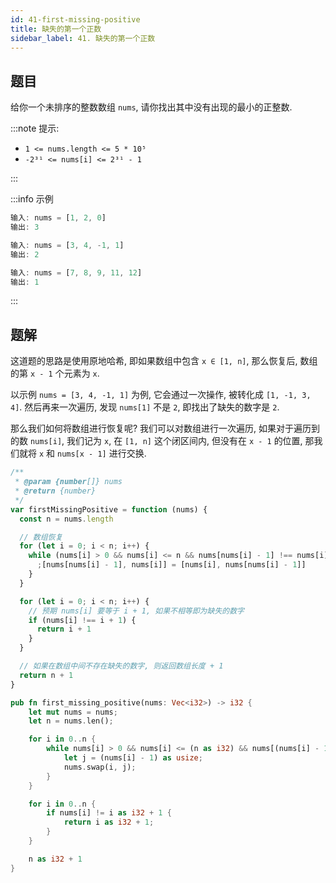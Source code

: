 ```yaml
---
id: 41-first-missing-positive
title: 缺失的第一个正数
sidebar_label: 41. 缺失的第一个正数
---
```


## 题目

给你一个未排序的整数数组 `nums`, 请你找出其中没有出现的最小的正整数.

:::note 提示:

- `1 <= nums.length <= 5 * 10⁵`
- `-2³¹ <= nums[i] <= 2³¹ - 1`

:::

:::info 示例

```ts
输入: nums = [1, 2, 0]
输出: 3
```

```ts
输入: nums = [3, 4, -1, 1]
输出: 2
```

```ts
输入: nums = [7, 8, 9, 11, 12]
输出: 1
```

:::

## 题解

这道题的思路是使用原地哈希, 即如果数组中包含 `x ∈ [1, n]`, 那么恢复后, 数组的第 `x - 1` 个元素为 `x`.

以示例 `nums = [3, 4, -1, 1]` 为例, 它会通过一次操作, 被转化成 `[1, -1, 3, 4]`. 然后再来一次遍历, 发现 `nums[1]` 不是 `2`, 即找出了缺失的数字是 `2`.

那么我们如何将数组进行恢复呢? 我们可以对数组进行一次遍历, 如果对于遍历到的数 `nums[i]`, 我们记为 `x`, 在 `[1, n]` 这个闭区间内, 但没有在 `x - 1` 的位置, 那我们就将 `x` 和 `nums[x - 1]` 进行交换.


<Tabs>
  <TabItem value="JavaScript" label="JavaScript">

```ts
/**
 * @param {number[]} nums
 * @return {number}
 */
var firstMissingPositive = function (nums) {
  const n = nums.length

  // 数组恢复
  for (let i = 0; i < n; i++) {
    while (nums[i] > 0 && nums[i] <= n && nums[nums[i] - 1] !== nums[i]) {
      ;[nums[nums[i] - 1], nums[i]] = [nums[i], nums[nums[i] - 1]]
    }
  }

  for (let i = 0; i < n; i++) {
    // 预期 nums[i] 要等于 i + 1, 如果不相等即为缺失的数字
    if (nums[i] !== i + 1) {
      return i + 1
    }
  }

  // 如果在数组中间不存在缺失的数字, 则返回数组长度 + 1
  return n + 1
}
```

</TabItem>
<TabItem value="Rust" label="Rust">

```rust
pub fn first_missing_positive(nums: Vec<i32>) -> i32 {
    let mut nums = nums;
    let n = nums.len();

    for i in 0..n {
        while nums[i] > 0 && nums[i] <= (n as i32) && nums[(nums[i] - 1) as usize] != nums[i] {
            let j = (nums[i] - 1) as usize;
            nums.swap(i, j);
        }
    }

    for i in 0..n {
        if nums[i] != i as i32 + 1 {
            return i as i32 + 1;
        }
    }

    n as i32 + 1
}
```

</TabItem>
</Tabs>
